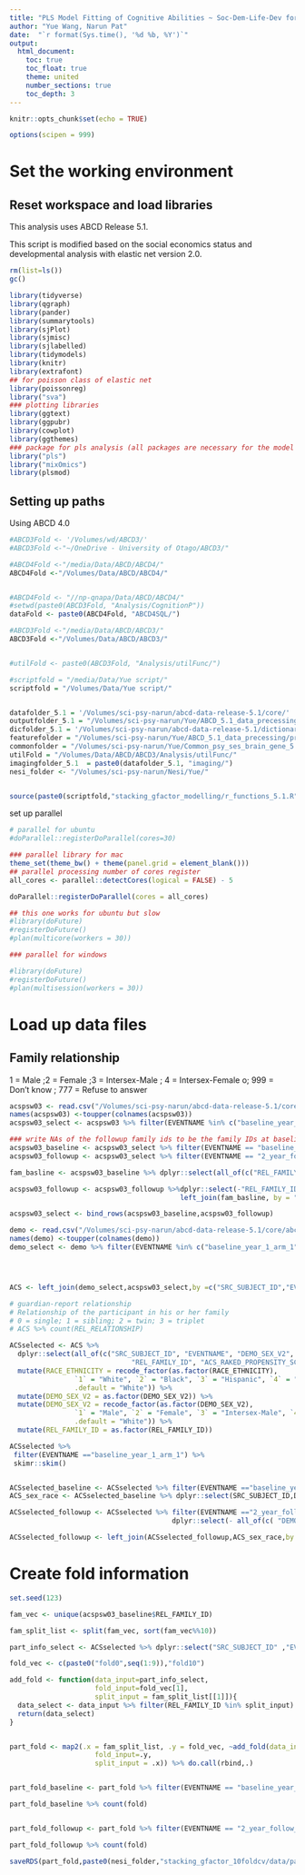 ```yaml
---
title: "PLS Model Fitting of Cognitive Abilities ~ Soc-Dem-Life-Dev for baseline and follow-up"
author: "Yue Wang, Narun Pat"
date:  "`r format(Sys.time(), '%d %b, %Y')`"
output: 
  html_document:
    toc: true
    toc_float: true
    theme: united
    number_sections: true
    toc_depth: 3
---
```


```r
knitr::opts_chunk$set(echo = TRUE)

options(scipen = 999)
```

# Set the working environment

## Reset workspace and load libraries  
This analysis uses ABCD Release 5.1.

This script is modified based on the social economics status and developmental analysis with elastic net version 2.0.

```r
rm(list=ls())
gc()
```

```r
library(tidyverse)
library(qgraph)
library(pander)
library(summarytools)
library(sjPlot)
library(sjmisc)
library(sjlabelled)
library(tidymodels)
library(knitr)
library(extrafont)
## for poisson class of elastic net
library(poissonreg)
library("sva")
### plotting libraries
library(ggtext)
library(ggpubr)
library(cowplot)
library(ggthemes)
### package for pls analysis (all packages are necessary for the model to run)
library("pls")
library("mixOmics")
library(plsmod)

```


## Setting up paths

Using ABCD 4.0 

```r

#ABCD3Fold <- '/Volumes/wd/ABCD3/'
#ABCD3Fold <-"~/OneDrive - University of Otago/ABCD3/"

#ABCD4Fold <-"/media/Data/ABCD/ABCD4/"
ABCD4Fold <-"/Volumes/Data/ABCD/ABCD4/"


#ABCD4Fold <- "//np-qnapa/Data/ABCD/ABCD4/"
#setwd(paste0(ABCD3Fold, "Analysis/CognitionP"))
dataFold <- paste0(ABCD4Fold, "ABCD4SQL/")

#ABCD3Fold <-"/media/Data/ABCD/ABCD3/"
ABCD3Fold <-"/Volumes/Data/ABCD/ABCD3/"


#utilFold <- paste0(ABCD3Fold, "Analysis/utilFunc/")

#scriptfold = "/media/Data/Yue script/"
scriptfold = "/Volumes/Data/Yue script/"


datafolder_5.1 = '/Volumes/sci-psy-narun/abcd-data-release-5.1/core/'
outputfolder_5.1 = "/Volumes/sci-psy-narun/Yue/ABCD_5.1_data_precessing/processed_data/"
dicfolder_5.1 = '/Volumes/sci-psy-narun/abcd-data-release-5.1/dictionary/'
featurefolder = "/Volumes/sci-psy-narun/Yue/ABCD_5.1_data_precessing/processed_data/"
commonfolder = "/Volumes/sci-psy-narun/Yue/Common_psy_ses_brain_gene_5.1/"
utilFold = "/Volumes/Data/ABCD/ABCD3/Analysis/utilFunc/"
imagingfolder_5.1  = paste0(datafolder_5.1, "imaging/")
nesi_folder <- "/Volumes/sci-psy-narun/Nesi/Yue/"


source(paste0(scriptfold,"stacking_gfactor_modelling/r_functions_5.1.R"))

```

set up parallel

```r
# parallel for ubuntu
#doParallel::registerDoParallel(cores=30)  

### parallel library for mac
theme_set(theme_bw() + theme(panel.grid = element_blank()))
## parallel processing number of cores register
all_cores <- parallel::detectCores(logical = FALSE) - 5

doParallel::registerDoParallel(cores = all_cores)

## this one works for ubuntu but slow
#library(doFuture)
#registerDoFuture()
#plan(multicore(workers = 30))

### parallel for windows

#library(doFuture)
#registerDoFuture()
#plan(multisession(workers = 30))
```

# Load up data files

## Family relationship


1 = Male ;2 = Female  ;3 = Intersex-Male ; 4 = Intersex-Female o; 999 = Don't know ; 777 = Refuse to answer 

```r

acspsw03 <- read.csv("/Volumes/sci-psy-narun/abcd-data-release-5.1/core/abcd-general/abcd_y_lt.csv", na = c("", "NA", "999", "777"))
names(acspsw03) <-toupper(colnames(acspsw03))
acspsw03_select <- acspsw03 %>% filter(EVENTNAME %in% c("baseline_year_1_arm_1","2_year_follow_up_y_arm_1" ))

### write NAs of the followup family ids to be the family IDs at baseline
acspsw03_baseline <- acspsw03_select %>% filter(EVENTNAME == "baseline_year_1_arm_1" )
acspsw03_followup <- acspsw03_select %>% filter(EVENTNAME == "2_year_follow_up_y_arm_1" )

fam_basline <- acspsw03_baseline %>% dplyr::select(all_of(c("REL_FAMILY_ID","SRC_SUBJECT_ID")))

acspsw03_followup <- acspsw03_followup %>%dplyr::select(-"REL_FAMILY_ID") %>% 
                                          left_join(fam_basline, by = "SRC_SUBJECT_ID")

acspsw03_select <- bind_rows(acspsw03_baseline,acspsw03_followup)

demo <- read.csv("/Volumes/sci-psy-narun/abcd-data-release-5.1/core/abcd-general/abcd_p_demo.csv", na = c("", "NA", "999", "777"))
names(demo) <-toupper(colnames(demo))
demo_select <- demo %>% filter(EVENTNAME %in% c("baseline_year_1_arm_1","2_year_follow_up_y_arm_1" ))




ACS <- left_join(demo_select,acspsw03_select,by =c("SRC_SUBJECT_ID","EVENTNAME"))

# guardian-report relationship
# Relationship of the participant in his or her family
# 0 = single; 1 = sibling; 2 = twin; 3 = triplet
# ACS %>% count(REL_RELATIONSHIP)

ACSselected <- ACS %>% 
  dplyr::select(all_of(c("SRC_SUBJECT_ID", "EVENTNAME", "DEMO_SEX_V2", "INTERVIEW_AGE", "RACE_ETHNICITY", 
                              "REL_FAMILY_ID", "ACS_RAKED_PROPENSITY_SCORE","SITE_ID_L"))) %>%
  mutate(RACE_ETHNICITY = recode_factor(as.factor(RACE_ETHNICITY),
                `1` = "White", `2` = "Black", `3` = "Hispanic", `4` = "Asian", `5` = "Other",
                .default = "White")) %>%
  mutate(DEMO_SEX_V2 = as.factor(DEMO_SEX_V2)) %>%
  mutate(DEMO_SEX_V2 = recode_factor(as.factor(DEMO_SEX_V2),
                `1` = "Male", `2` = "Female", `3` = "Intersex-Male", `4` = "Intersex-Female",
                .default = "White")) %>%
  mutate(REL_FAMILY_ID = as.factor(REL_FAMILY_ID))

ACSselected %>%
 filter(EVENTNAME =="baseline_year_1_arm_1") %>%
 skimr::skim()


ACSselected_baseline <- ACSselected %>% filter(EVENTNAME =="baseline_year_1_arm_1") 
ACS_sex_race <- ACSselected_baseline %>% dplyr::select(SRC_SUBJECT_ID,DEMO_SEX_V2,RACE_ETHNICITY)

ACSselected_followup <- ACSselected %>% filter(EVENTNAME =="2_year_follow_up_y_arm_1") %>% 
                                        dplyr::select(- all_of(c( "DEMO_SEX_V2" ,"RACE_ETHNICITY"  )))

ACSselected_followup <- left_join(ACSselected_followup,ACS_sex_race,by = "SRC_SUBJECT_ID") 
```

# Create fold information

```r

set.seed(123)

fam_vec <- unique(acspsw03_baseline$REL_FAMILY_ID)

fam_split_list <- split(fam_vec, sort(fam_vec%%10))

part_info_select <- ACSselected %>% dplyr::select("SRC_SUBJECT_ID" ,"EVENTNAME" , "REL_FAMILY_ID") 

fold_vec <- c(paste0("fold0",seq(1:9)),"fold10")

add_fold <- function(data_input=part_info_select, 
                     fold_input=fold_vec[1], 
                     split_input = fam_split_list[[1]]){
  data_select <- data_input %>% filter(REL_FAMILY_ID %in% split_input) %>% mutate(fold = fold_input)
  return(data_select)
}


part_fold <- map2(.x = fam_split_list, .y = fold_vec, ~add_fold(data_input=part_info_select, 
                     fold_input=.y, 
                     split_input = .x)) %>% do.call(rbind,.)


part_fold_baseline <- part_fold %>% filter(EVENTNAME == "baseline_year_1_arm_1" )

part_fold_baseline %>% count(fold)


part_fold_followup <- part_fold %>% filter(EVENTNAME == "2_year_follow_up_y_arm_1" )

part_fold_followup %>% count(fold)
```

```r
saveRDS(part_fold,paste0(nesi_folder,"stacking_gfactor_10foldcv/data/part_fold",".RDS"))
```
